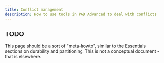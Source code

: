```yaml
---
title: Conflict management
description: How to use tools in PGD Advanced to deal with conflicts
---
```


## TODO
This page should be a sort of "meta-howto", similar to the Essentials sections on durability and partitioning. This is not a conceptual document - that is elsewhere.
